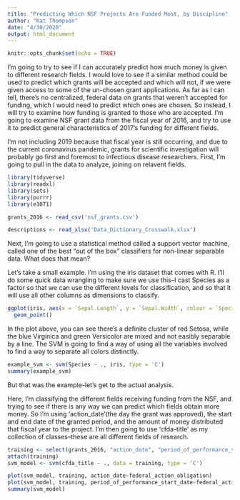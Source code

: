 ```yaml
---
title: "Predicting Which NSF Projects Are Funded Most, by Discipline"
author: "Kat Thompson"
date: "4/30/2020"
output: html_document
---
```



```r
knitr::opts_chunk$set(echo = TRUE)
```
 
I'm going to try to see if I can accurately predict how much money is given to different research fields. I would love to see if a similar method could be used to predict which grants will be accepted and which will not, if we were given access to some of the un-chosen grant applications. As far as I can tell, there's no centralized, federal data on grants that weren't accepted for funding, which I would need to predict which ones are chosen. So instead, I will try to examine how funding is granted to those who are accepted.
I'm going to examine NSF grant data from the fiscal year of 2016, and try to use it to predict general characteristics of 2017's funding for different fields.

I'm not including 2019 because that fiscal year is still occurring, and due to the current coronavirus pandemic, grants for scientific investigation will probably go first and foremost to infectious disease researchers.
First, I'm going to pull in the data to analyze, joining on relavent fields.
```r
library(tidyverse)
library(readxl)
library(sets)
library(purrr)
library(e1071)

grants_2016 <- read_csv('nsf_grants.csv')

descriptions <- read_xlsx('Data_Dictionary_Crosswalk.xlsx')

```


Next, I'm going to use a statistical method called a support vector machine, called one of the best "out of the box" classifiers for non-linear separable data. What does that mean?

Let's take a small example. I'm using the iris dataset that comes with R. I'll do some quick data wrangling to make sure we use this--I cast Species as a factor so that we can use the different levels for classification, and so that it will use all other columns as dimensions to classify.

```r
ggplot(iris, aes(x = `Sepal.Length`, y = `Sepal.Width`, colour = `Species`))+
  geom_point()
```
In the plot above, you can see there's a definite cluster of red Setosa, while the blue Virginica and green Versicolor are mixed and not easibly separable by a line. The SVM is going to find a way of using all the variables involved to find a way to separate all colors distinctly.

```r
example_svm <- svm(Species ~ ., iris, type = 'C')
summary(example_svm)
```

But that was the example--let's get to the actual analysis. 

Here, I'm classifying the different fields receiving funding from the NSF, and trying to see if there is any way we can predict which fields obtain more money. So I'm using 'action_date'(the day the grant was approved), the start and end date of the granted period, and the amount of money distributed that fiscal year to the project. I'm then going to use 'cfda-title' as my collection of classes--these are all different fields of research.
```r
training <- select(grants_2016, "action_date", "period_of_performance_start_date","period_of_performance_current_end_date", "cfda_title", "federal_action_obligation")
attach(training)       
svm_model <- svm(cfda_title ~ ., data = training, type = 'C')
```




```r
plot(svm_model, training, action_date~federal_action_obligation)
plot(svm_model, training, period_of_performance_start_date~federal_action_obligation)
summary(svm_model)
```


